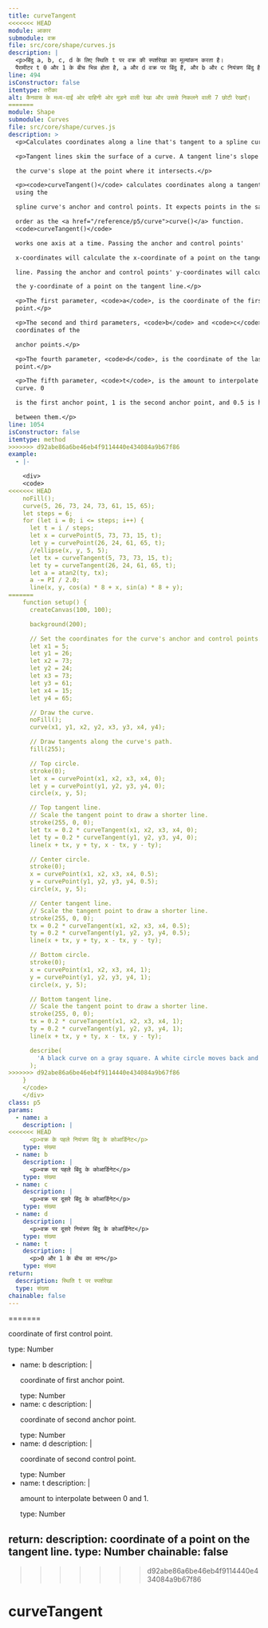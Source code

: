 ```yaml
---
title: curveTangent
<<<<<<< HEAD
module: आकार
submodule: वक्र
file: src/core/shape/curves.js
description: |
  <p>बिंदु a, b, c, d के लिए स्थिति t पर वक्र की स्पर्शरेखा का मूल्यांकन करता है।
  पैरामीटर t 0 और 1 के बीच भिन्न होता है, a और d वक्र पर बिंदु हैं, और b और c नियंत्रण बिंदु हैं।</p>
line: 494
isConstructor: false
itemtype: तरीका
alt: कैनवास के मध्य-दाईं ओर दाहिनी ओर मुड़ने वाली रेखा और उससे निकलने वाली 7 छोटी रेखाएँ।
=======
module: Shape
submodule: Curves
file: src/core/shape/curves.js
description: >
  <p>Calculates coordinates along a line that's tangent to a spline curve.</p>

  <p>Tangent lines skim the surface of a curve. A tangent line's slope equals

  the curve's slope at the point where it intersects.</p>

  <p><code>curveTangent()</code> calculates coordinates along a tangent line
  using the

  spline curve's anchor and control points. It expects points in the same

  order as the <a href="/reference/p5/curve">curve()</a> function.
  <code>curveTangent()</code>

  works one axis at a time. Passing the anchor and control points'

  x-coordinates will calculate the x-coordinate of a point on the tangent

  line. Passing the anchor and control points' y-coordinates will calculate

  the y-coordinate of a point on the tangent line.</p>

  <p>The first parameter, <code>a</code>, is the coordinate of the first control
  point.</p>

  <p>The second and third parameters, <code>b</code> and <code>c</code>, are the
  coordinates of the

  anchor points.</p>

  <p>The fourth parameter, <code>d</code>, is the coordinate of the last control
  point.</p>

  <p>The fifth parameter, <code>t</code>, is the amount to interpolate along the
  curve. 0

  is the first anchor point, 1 is the second anchor point, and 0.5 is halfway

  between them.</p>
line: 1054
isConstructor: false
itemtype: method
>>>>>>> d92abe86a6be46eb4f9114440e434084a9b67f86
example:
  - |-

    <div>
    <code>
<<<<<<< HEAD
    noFill();
    curve(5, 26, 73, 24, 73, 61, 15, 65);
    let steps = 6;
    for (let i = 0; i <= steps; i++) {
      let t = i / steps;
      let x = curvePoint(5, 73, 73, 15, t);
      let y = curvePoint(26, 24, 61, 65, t);
      //ellipse(x, y, 5, 5);
      let tx = curveTangent(5, 73, 73, 15, t);
      let ty = curveTangent(26, 24, 61, 65, t);
      let a = atan2(ty, tx);
      a -= PI / 2.0;
      line(x, y, cos(a) * 8 + x, sin(a) * 8 + y);
=======
    function setup() {
      createCanvas(100, 100);

      background(200);

      // Set the coordinates for the curve's anchor and control points.
      let x1 = 5;
      let y1 = 26;
      let x2 = 73;
      let y2 = 24;
      let x3 = 73;
      let y3 = 61;
      let x4 = 15;
      let y4 = 65;

      // Draw the curve.
      noFill();
      curve(x1, y1, x2, y2, x3, y3, x4, y4);

      // Draw tangents along the curve's path.
      fill(255);

      // Top circle.
      stroke(0);
      let x = curvePoint(x1, x2, x3, x4, 0);
      let y = curvePoint(y1, y2, y3, y4, 0);
      circle(x, y, 5);

      // Top tangent line.
      // Scale the tangent point to draw a shorter line.
      stroke(255, 0, 0);
      let tx = 0.2 * curveTangent(x1, x2, x3, x4, 0);
      let ty = 0.2 * curveTangent(y1, y2, y3, y4, 0);
      line(x + tx, y + ty, x - tx, y - ty);

      // Center circle.
      stroke(0);
      x = curvePoint(x1, x2, x3, x4, 0.5);
      y = curvePoint(y1, y2, y3, y4, 0.5);
      circle(x, y, 5);

      // Center tangent line.
      // Scale the tangent point to draw a shorter line.
      stroke(255, 0, 0);
      tx = 0.2 * curveTangent(x1, x2, x3, x4, 0.5);
      ty = 0.2 * curveTangent(y1, y2, y3, y4, 0.5);
      line(x + tx, y + ty, x - tx, y - ty);

      // Bottom circle.
      stroke(0);
      x = curvePoint(x1, x2, x3, x4, 1);
      y = curvePoint(y1, y2, y3, y4, 1);
      circle(x, y, 5);

      // Bottom tangent line.
      // Scale the tangent point to draw a shorter line.
      stroke(255, 0, 0);
      tx = 0.2 * curveTangent(x1, x2, x3, x4, 1);
      ty = 0.2 * curveTangent(y1, y2, y3, y4, 1);
      line(x + tx, y + ty, x - tx, y - ty);

      describe(
        'A black curve on a gray square. A white circle moves back and forth along the curve.'
      );
>>>>>>> d92abe86a6be46eb4f9114440e434084a9b67f86
    }
    </code>
    </div>
class: p5
params:
  - name: a
    description: |
<<<<<<< HEAD
      <p>वक्र के पहले नियंत्रण बिंदु के कोआर्डिनेट</p>
    type: संख्या
  - name: b
    description: |
      <p>वक्र पर पहले बिंदु के कोआर्डिनेट</p>
    type: संख्या
  - name: c
    description: |
      <p>वक्र पर दूसरे बिंदु के कोआर्डिनेट</p>
    type: संख्या
  - name: d
    description: |
      <p>वक्र पर दूसरे नियंत्रण बिंदु के कोआर्डिनेट</p>
    type: संख्या
  - name: t
    description: |
      <p>0 और 1 के बीच का मान</p>
    type: संख्या
return:
  description: स्थिति t पर स्पर्शरेखा
  type: संख्या
chainable: false
---
```


=======
      <p>coordinate of first control point.</p>
    type: Number
  - name: b
    description: |
      <p>coordinate of first anchor point.</p>
    type: Number
  - name: c
    description: |
      <p>coordinate of second anchor point.</p>
    type: Number
  - name: d
    description: |
      <p>coordinate of second control point.</p>
    type: Number
  - name: t
    description: |
      <p>amount to interpolate between 0 and 1.</p>
    type: Number
return:
  description: coordinate of a point on the tangent line.
  type: Number
chainable: false
---


>>>>>>> d92abe86a6be46eb4f9114440e434084a9b67f86
# curveTangent
